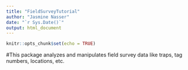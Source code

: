 ```yaml
---
title: "FieldSurveyTutorial"
author: "Jasmine Nasser"
date: "`r Sys.Date()`"
output: html_document
---
```


```r
knitr::opts_chunk$set(echo = TRUE)
```

#This package analyzes and manipulates field survey data like traps, tag numbers, locations, etc.